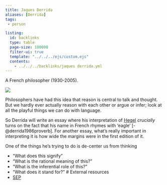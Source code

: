 ```yaml
---
title: Jaques Derrida
aliases: [Derrida]
tags: 
 - person

listing:
  id: backlinks
  type: table
  page-size: 100000
  filter-ui: true
  template: "../../../ejs/custom.ejs"
  contents:
    - ../../../backlinks/jaques derrida.yml
---
```


A French philosopher (1930-2005).

![](/images/headshots/derrida.jpeg)


Philosophers have had this idea that reason is central to talk and thought. But 
we hardly ever actually reason with each other or argue or infer; look at all 
the playful things we can do with language.

So Derrida will write an essay where his interpretation of 
[Hegel](/docs/phil/people/Georg Wilhelm Friedrich Hegel.html) *crucially* 
turns on the fact that his name in French rhymes with 'eagle' [-@derrida1986proverb]. 
For another essay, what's really important in interpreting it is how wide the 
margins were in the first edition of it.

One of the things he's trying to do is de-center us from thinking

 - "What does this signify"
 - "What is the rational meaning of this?"
 - "What is the inferential role of this?"
 - "What does it stand for?"
# External resources
- [SEP](https://plato.stanford.edu/entries/derrida/)